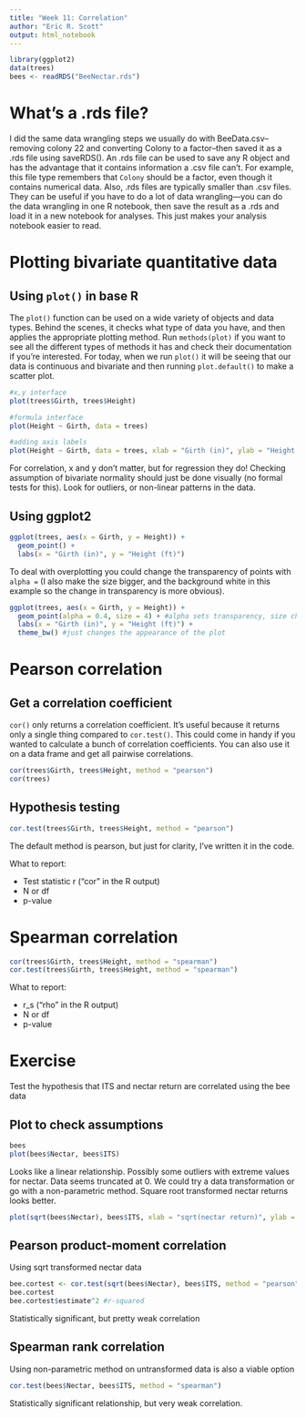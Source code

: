 ```yaml
---
title: "Week 11: Correlation"
author: "Eric R. Scott"
output: html_notebook
---
```


```r
library(ggplot2)
data(trees)
bees <- readRDS("BeeNectar.rds")
```
# What's a .rds file?
I did the same data wrangling steps we usually do with BeeData.csv--removing colony 22 and converting Colony to a factor--then saved it as a .rds file using saveRDS(). An .rds file can be used to save any R object and has the advantage that it contains information a .csv file can't.  For example, this file type remembers that `Colony` should be a factor, even though it contains numerical data.  Also, .rds files are typically smaller than .csv files. They can be useful if you have to do a lot of data wrangling---you can do the data wrangling in one R notebook, then save the result as a .rds and load it in a new notebook for analyses.  This just makes your analysis notebook easier to read.


# Plotting bivariate quantitative data
## Using `plot()` in base R
The `plot()` function can be used on a wide variety of objects and data types. Behind the scenes, it checks what type of data you have, and then applies the appropriate plotting method. Run `methods(plot)` if you want to see all the different types of methods it has and check their documentation if you're interested.  For today, when we run `plot()` it will be seeing that our data is continuous and bivariate and then running `plot.default()` to make a scatter plot.

```r
#x,y interface
plot(trees$Girth, trees$Height)

#formula interface
plot(Height ~ Girth, data = trees)

#adding axis labels
plot(Height ~ Girth, data = trees, xlab = "Girth (in)", ylab = "Height (ft)")
```
For correlation, x and y don't matter, but for regression they do!
Checking assumption of bivariate normality should just be done visually (no formal tests for this).  Look for outliers, or non-linear patterns in the data.

## Using ggplot2
```r
ggplot(trees, aes(x = Girth, y = Height)) +
  geom_point() +
  labs(x = "Girth (in)", y = "Height (ft)")
```

To deal with overplotting you could change the transparency of points with `alpha = ` (I also make the size bigger, and the background white in this example so the change in transparency is more obvious).


```r
ggplot(trees, aes(x = Girth, y = Height)) +
  geom_point(alpha = 0.4, size = 4) + #alpha sets transparency, size changes point size
  labs(x = "Girth (in)", y = "Height (ft)") +
  theme_bw() #just changes the appearance of the plot
```

# Pearson correlation
## Get a correlation coefficient
`cor()` only returns a correlation coefficient.  It's useful because it returns only a single thing compared to `cor.test()`.  This could come in handy if you wanted to calculate a bunch of correlation coefficients.  You can also use it on a data frame and get all pairwise correlations.
```r
cor(trees$Girth, trees$Height, method = "pearson")
cor(trees)
```

## Hypothesis testing
```r
cor.test(trees$Girth, trees$Height, method = "pearson")
```
The default method is pearson, but just for clarity, I've written it in the code.

What to report:

 - Test statistic r ("cor" in the R output)
 - N or df
 - p-value

# Spearman correlation
```r
cor(trees$Girth, trees$Height, method = "spearman")
cor.test(trees$Girth, trees$Height, method = "spearman")
```
What to report:

 - r_s ("rho" in the R output)
 - N or df
 - p-value

# Exercise
Test the hypothesis that ITS and nectar return are correlated using the bee data

## Plot to check assumptions
```r
bees
plot(bees$Nectar, bees$ITS)
```

Looks like a linear relationship.  Possibly some outliers with extreme values for nectar.  Data seems truncated at 0.  We could try a data transformation or go with a non-parametric method.  Square root transformed nectar returns looks better.

```r
plot(sqrt(bees$Nectar), bees$ITS, xlab = "sqrt(nectar return)", ylab = "ITS (mm)")
```

## Pearson product-moment correlation
Using sqrt transformed nectar data
```r
bee.cortest <- cor.test(sqrt(bees$Nectar), bees$ITS, method = "pearson")
bee.cortest
bee.cortest$estimate^2 #r-squared
```
Statistically significant, but pretty weak correlation


## Spearman rank correlation
Using non-parametric method on untransformed data is also a viable option

```r
cor.test(bees$Nectar, bees$ITS, method = "spearman")
```
Statistically significant relationship, but very weak correlation.

